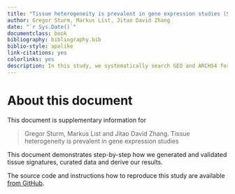 ```yaml
---
title: "Tissue heterogeneity is prevalent in gene expression studies (Supplementary Information)"
author: Gregor Sturm, Markus List, Jitao David Zhang
date: "`r Sys.Date()`"
documentclass: book
bibliography: bibliography.bib
biblio-style: apalike
link-citations: yes
colorlinks: yes
description: In this study, we systematically search GEO and ARCHS4 for cases of "tissue heterogeneity". 
---
```


# About this document

This document is supplementary information for

> Gregor Sturm, Markus List and Jitao David Zhang. Tissue heterogeneity is prevalent in gene expression studies 

This document demonstrates step-by-step how we generated and validated
tissue signatures, curated data and derive our results.

The source code and instructions how to reproduce this study
are available [from GitHub](https://github.com/grst/bioqc_geo).
